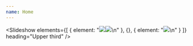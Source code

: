 ```yaml
---
name: Home
---
```


<Slideshow
  elements={[
    {
      element:
        "![](/uploads/10_DSC_4166.jpg)![](/uploads/DreiSindWir_16s_560_Georg_Soulek_u.jpg)\n"
    },
    {},
    { element: "![](/uploads/18_IMG_1554.jpg)\n" }
  ]}
  heading="Upper third"
/>

<Grid variant="Work-List" />
